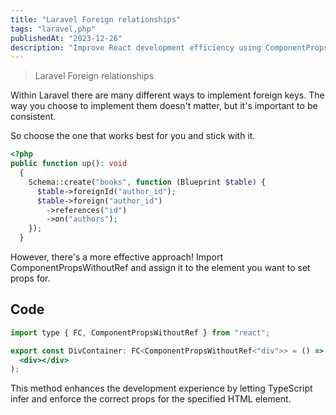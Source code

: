 ```yaml
---
title: "Laravel Foreign relationships"
tags: "laravel,php"
publishedAt: "2023-12-26"
description: "Improve React development efficiency using ComponentPropsWithoutRef."
---
```


> Laravel Foreign relationships

Within Laravel there are many different ways to implement foreign keys. The way you choose to implement them doesn't matter, but it's important to be consistent.

So choose the one that works best for you and stick with it.

```php
<?php
public function up(): void
  {
    Schema::create("books", function (Blueprint $table) {
      $table->foreignId("author_id");
      $table->foreign("author_id")
        ->references("id")
        ->on("authors");
    });
  }
```

However, there's a more effective approach! Import ComponentPropsWithoutRef and assign it to the element you want to set props for.

## Code

```jsx
import type { FC, ComponentPropsWithoutRef } from "react";

export const DivContainer: FC<ComponentPropsWithoutRef<"div">> = () => (
  <div></div>
);
```

This method enhances the development experience by letting TypeScript infer and enforce the correct props for the specified HTML element.
